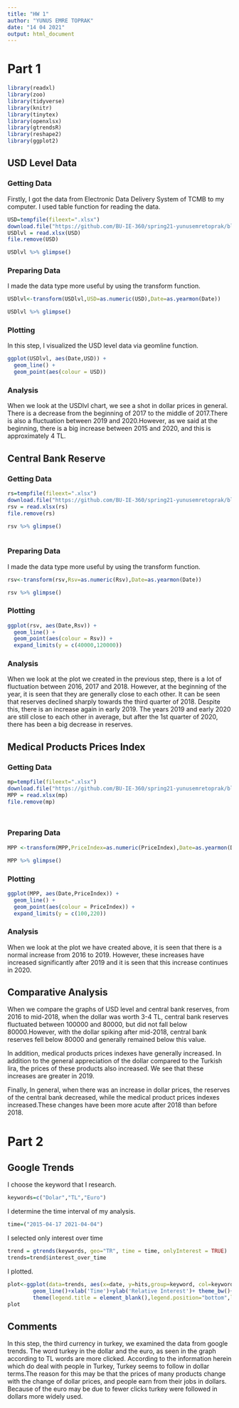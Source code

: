 ```yaml
---
title: "HW 1"
author: "YUNUS EMRE TOPRAK"
date: "14 04 2021"
output: html_document
---
```

# Part 1

```r
library(readxl)
library(zoo)
library(tidyverse)
library(knitr)
library(tinytex)
library(openxlsx)
library(gtrendsR)
library(reshape2)
library(ggplot2)
```

## USD Level Data
### Getting Data

Firstly, I got the data from Electronic Data Delivery System of TCMB to my computer. I used table function for reading the data.

```r
USD=tempfile(fileext=".xlsx")
download.file("https://github.com/BU-IE-360/spring21-yunusemretoprak/blob/gh-pages/Homework1/USDlevel.xlsx?raw=true",destfile=USD,mode='wb') 
USDlvl = read.xlsx(USD) 
file.remove(USD)

USDlvl %>% glimpse()
```

### Preparing Data

I made the data type more useful by using the transform function. 

```r
USDlvl<-transform(USDlvl,USD=as.numeric(USD),Date=as.yearmon(Date))

USDlvl %>% glimpse()
```


### Plotting

In this step, I visualized the USD level data via geomline function.

```r
ggplot(USDlvl, aes(Date,USD)) +
  geom_line() +
  geom_point(aes(colour = USD))
```

### Analysis
  When we look at the USDlvl chart, we see a shot in dollar prices in general. There is a decrease from the beginning of 2017 to the middle of 2017.There is also a fluctuation between 2019 and 2020.However, as we said at the beginning, there is a big increase between 2015 and 2020, and this is approximately 4 TL.  

## Central Bank Reserve

### Getting Data

```r
rs=tempfile(fileext=".xlsx")
download.file("https://github.com/BU-IE-360/spring21-yunusemretoprak/blob/gh-pages/Homework1/CentralBankReserve.xlsx?raw=true",destfile=rs,mode='wb') 
rsv = read.xlsx(rs) 
file.remove(rs) 

rsv %>% glimpse()
                      
```
### Preparing Data

I made the data type more useful by using the transform function.

```r
rsv<-transform(rsv,Rsv=as.numeric(Rsv),Date=as.yearmon(Date))

rsv %>% glimpse()
```

### Plotting


```r
ggplot(rsv, aes(Date,Rsv)) +
  geom_line() +
  geom_point(aes(colour = Rsv)) +
  expand_limits(y = c(40000,120000))
```


### Analysis

When we look at the plot we created in the previous step, there is a lot of fluctuation between 2016, 2017 and 2018. However, at the beginning of the year, it is seen that they are generally close to each other. It can be seen that reserves declined sharply towards the third quarter of 2018. Despite this, there is an increase again in early 2019. The years 2019 and early 2020 are still close to each other in average, but after the 1st quarter of 2020, there has been a big decrease in reserves.

## Medical Products Prices Index

### Getting Data

```r
mp=tempfile(fileext=".xlsx")
download.file("https://github.com/BU-IE-360/spring21-yunusemretoprak/blob/gh-pages/Homework1/MedicalProducts.xlsx?raw=true",destfile=mp,mode='wb') 
MPP = read.xlsx(mp) 
file.remove(mp)

                      
```
### Preparing Data

```r
MPP <-transform(MPP,PriceIndex=as.numeric(PriceIndex),Date=as.yearmon(Date))

MPP %>% glimpse()
```

### Plotting

```r
ggplot(MPP, aes(Date,PriceIndex)) +
  geom_line() +
  geom_point(aes(colour = PriceIndex)) +
  expand_limits(y = c(100,220))
```


### Analysis

When we look at the plot we have created above, it is seen that there is a normal increase from 2016 to 2019. However, these increases have increased significantly after 2019 and it is seen that this increase continues in 2020.


## Comparative Analysis

When we compare the graphs of USD level and central bank reserves, from 2016 to mid-2018, when the dollar was worth 3-4 TL, central bank reserves fluctuated between 100000 and 80000, but did not fall below 80000.However, with the dollar spiking after mid-2018, central bank reserves fell below 80000 and generally remained below this value.

In addition, medical products prices indexes have generally increased. In addition to the general appreciation of the dollar compared to the Turkish lira, the prices of these products also increased. We see that these increases are greater in 2019.

Finally, In general, when there was an increase in dollar prices, the reserves of the central bank decreased, while the medical product prices indexes increased.These changes have been more acute after 2018 than before 2018.

# Part 2
## Google Trends

I choose the keyword that I research.

```r
keywords=c("Dolar","TL","Euro")
```

I determine the time interval of my analysis.

```r
time=("2015-04-17 2021-04-04")
```

I selected only interest over time 

```r
trend = gtrends(keywords, geo="TR", time = time, onlyInterest = TRUE)
trends=trend$interest_over_time
```

I plotted.

```r
plot<-ggplot(data=trends, aes(x=date, y=hits,group=keyword, col=keyword))+
        geom_line()+xlab('Time')+ylab('Relative Interest')+ theme_bw()+
        theme(legend.title = element_blank(),legend.position="bottom",legend.text=element_text(size=14))+ggtitle("Google Search Volume")
plot
```

## Comments

In this step, the third currency in turkey, we examined the data from google trends. The word turkey in the dollar and the euro, as seen in the graph according to TL words are more clicked. According to the information herein which do deal with people in Turkey, Turkey seems to follow in dollar terms.The reason for this may be that the prices of many products change with the change of dollar prices, and people earn from their jobs in dollars. Because of the euro may be due to fewer clicks turkey were followed in dollars more widely used.